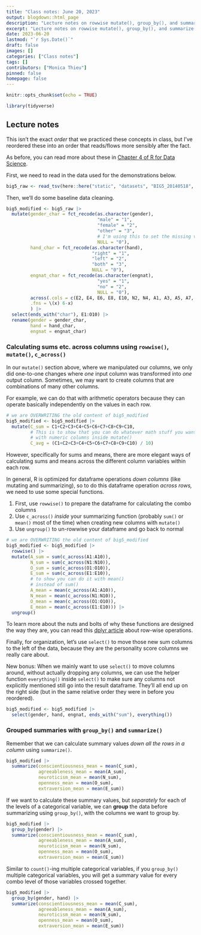 ```yaml
---
title: "Class notes: June 20, 2023"
output: blogdown::html_page
description: "Lecture notes on rowwise mutate(), group_by(), and summarize()."
excerpt: "Lecture notes on rowwise mutate(), group_by(), and summarize()."
date: 2023-06-20
lastmod: "`r Sys.Date()`"
draft: false
images: []
categories: ["Class notes"]
tags: []
contributors: ["Monica Thieu"]
pinned: false
homepage: false
---
```


```r
knitr::opts_chunk$set(echo = TRUE)

library(tidyverse)
```

## Lecture notes

This isn't the exact _order_ that we practiced these concepts in class, but I've reordered these into an order that reads/flows more sensibly after the fact.

As before, you can read more about these in [Chapter 4 of R for Data Science](https://r4ds.hadley.nz/data-transform.html).

First, we need to read in the data used for the demonstrations below.

```r
big5_raw <- read_tsv(here::here("static", "datasets", "BIG5_20140518", "data.csv"))
```

Then, we'll do some baseline data cleaning.

```r
big5_modified <- big5_raw |> 
  mutate(gender_char = fct_recode(as.character(gender),
                                  "male" = "1",
                                  "female" = "2",
                                  "other" = "3",
                                  # I'm using this to set the missing values as NA
                                  NULL = "0"),
         hand_char = fct_recode(as.character(hand),
                                "right" = "1",
                                "left" = "2",
                                "both" = "3",
                                NULL = "0"),
         engnat_char = fct_recode(as.character(engnat),
                                  "yes" = "1",
                                  "no" = "2",
                                  NULL = "0"),
         across(.cols = c(E2, E4, E6, E8, E10, N2, N4, A1, A3, A5, A7, C2, C4, C6, C8, O2, O4, O6),
         .fns = \(x) 6-x)
         ) |> 
  select(ends_with("char"), E1:O10) |> 
  rename(gender = gender_char,
         hand = hand_char,
         engnat = engnat_char)
```

### Calculating sums etc. across columns using `rowwise()`, `mutate()`, `c_across()`

In our `mutate()` section above, where we manipulated our columns, we only did one-to-one changes where _one_ input column was transformed into _one_ output column. Sometimes, we may want to create columns that are combinations of many other columns.

For example, we can do that with arithmetic operators because they can operate basically independently on the values in each row.

```r
# we are OVERWRITING the old content of big5_modified
big5_modified <- big5_modified |> 
  mutate(C_sum = C1+C2+C3+C4+C5+C6+C7+C8+C9+C10,
         # This is to show that you can do whatever math stuff you want
         # with numeric columns inside mutate()
         C_avg = (C1+C2+C3+C4+C5+C6+C7+C8+C9+C10) / 10)
```

However, specifically for sums and means, there are more elegant ways of calculating sums and means across the different column variables within each row.

In general, R is optimized for dataframe operations _down columns_ (like mutating and summarizing), so to do this dataframe operation _across rows,_ we need to use some special functions.

1. First, use `rowwise()` to prepare the dataframe for calculating the combo columns
2. Use `c_across()` _inside_ your summarizing function (probably `sum()` or `mean()` most of the time) when creating new columns with `mutate()`
3. Use `ungroup()` to un-rowwise your dataframe and go back to normal

```r
# we are OVERWRITING the old content of big5_modified
big5_modified <- big5_modified |> 
  rowwise() |> 
  mutate(A_sum = sum(c_across(A1:A10)),
         N_sum = sum(c_across(N1:N10)),
         O_sum = sum(c_across(O1:O10)),
         E_sum = sum(c_across(E1:E10)),
         # to show you can do it with mean()
         # instead of sum()
         A_mean = mean(c_across(A1:A10)),
         N_mean = mean(c_across(N1:N10)),
         O_mean = mean(c_across(O1:O10)),
         E_mean = mean(c_across(E1:E10))) |> 
  ungroup()
```

To learn more about the nuts and bolts of why these functions are designed the way they are, you can read this [dplyr article](https://dplyr.tidyverse.org/articles/rowwise.html) about row-wise operations.

Finally, for organization, let's use `select()` to move those new sum columns to the left of the data, because they are the personality score columns we really care about. 

New bonus: When we mainly want to use `select()` to move columns around, without actually dropping any columns, we can use the helper function `everything()` inside `select()` to make sure any columns not explicitly mentioned still go into the result dataframe. They'll all end up on the right side (but in the same relative order they were in before you reordered).

```r
big5_modified <- big5_modified |> 
  select(gender, hand, engnat, ends_with("sum"), everything())
```

### Grouped summaries with `group_by()` and `summarize()`

Remember that we can calculate summary values _down all the rows in a column_ using `summarize()`.

```r
big5_modified |> 
  summarize(conscientiousness_mean = mean(C_sum),
            agreeableness_mean = mean(A_sum),
            neuroticism_mean = mean(N_sum),
            openness_mean = mean(O_sum),
            extraversion_mean = mean(E_sum))
```

If we want to calculate these summary values, but _separately_ for each of the levels of a categorical variable, we can **group** the data before summarizing using `group_by()`, with the columns we want to group by.

```r
big5_modified |> 
  group_by(gender) |> 
  summarize(conscientiousness_mean = mean(C_sum),
            agreeableness_mean = mean(A_sum),
            neuroticism_mean = mean(N_sum),
            openness_mean = mean(O_sum),
            extraversion_mean = mean(E_sum))
```

Similar to `count()`-ing multiple categorical variables, if you `group_by()` multiple categorical variables, you will get a summary value for every combo level of those variables crossed together.

```r
big5_modified |> 
  group_by(gender, hand) |> 
  summarize(conscientiousness_mean = mean(C_sum),
            agreeableness_mean = mean(A_sum),
            neuroticism_mean = mean(N_sum),
            openness_mean = mean(O_sum),
            extraversion_mean = mean(E_sum))
```
